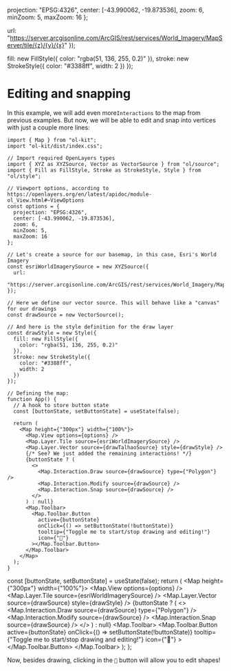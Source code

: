 
  projection: "EPSG:4326",
  center: [-43.990062, -19.873536],
  zoom: 6,
  minZoom: 5,
  maxZoom: 16
};

  url:
    "https://server.arcgisonline.com/ArcGIS/rest/services/World_Imagery/MapServer/tile/{z}/{y}/{x}"
});


  fill: new FillStyle({
    color: "rgba(51, 136, 255, 0.2)"
  }),
  stroke: new StrokeStyle({
    color: "#3388ff",
    width: 2
  })
});

<Meta title="Examples/Interactions/Editing and snapping" />

# Editing and snapping

In this example, we will add even more`Interactions` to the map from previous examples. But now, we will be able to edit and snap into vertices with just a couple more lines:

```tsx
import { Map } from "ol-kit";
import "ol-kit/dist/index.css";

// Import required OpenLayers types
import { XYZ as XYZSource, Vector as VectorSource } from "ol/source";
import { Fill as FillStyle, Stroke as StrokeStyle, Style } from "ol/style";

// Viewport options, according to https://openlayers.org/en/latest/apidoc/module-ol_View.html#~ViewOptions
const options = {
  projection: "EPSG:4326",
  center: [-43.990062, -19.873536],
  zoom: 6,
  minZoom: 5,
  maxZoom: 16
};

// Let's create a source for our basemap, in this case, Esri's World Imagery
const esriWorldImagerySource = new XYZSource({
  url:
    "https://server.arcgisonline.com/ArcGIS/rest/services/World_Imagery/MapServer/tile/{z}/{y}/{x}"
});

// Here we define our vector source. This will behave like a "canvas" for our drawings
const drawSource = new VectorSource();

// And here is the style definition for the draw layer
const drawStyle = new Style({
  fill: new FillStyle({
    color: "rgba(51, 136, 255, 0.2)"
  }),
  stroke: new StrokeStyle({
    color: "#3388ff",
    width: 2
  })
});

// Defining the map:
function App() {
  // A hook to store button state
  const [buttonState, setButtonState] = useState(false);

  return (
    <Map height={"300px"} width={"100%"}>
      <Map.View options={options} />
      <Map.Layer.Tile source={esriWorldImagerySource} />
      <Map.Layer.Vector source={drawTalhaoSource} style={drawStyle} />
      {/* See? We just added the remaining interactions! */}
      {buttonState ? (
        <>
          <Map.Interaction.Draw source={drawSource} type={"Polygon"} />
          <Map.Interaction.Modify source={drawSource} />
          <Map.Interaction.Snap source={drawSource} />
        </>
      ) : null}
      <Map.Toolbar>
        <Map.Toolbar.Button
          active={buttonState}
          onClick={() => setButtonState(!buttonState)}
          tooltip={"Toggle me to start/stop drawing and editing!"}
          icon={"📐"}
        ></Map.Toolbar.Button>
      </Map.Toolbar>
    </Map>
  );
}
```

  const [buttonState, setButtonState] = useState(false);
  return (
    <Map height={"300px"} width={"100%"}>
      <Map.View options={options} />
      <Map.Layer.Tile source={esriWorldImagerySource} />
      <Map.Layer.Vector source={drawSource} style={drawStyle} />
      {buttonState ? (
        <>
          <Map.Interaction.Draw source={drawSource} type={"Polygon"} />
          <Map.Interaction.Modify source={drawSource} />
          <Map.Interaction.Snap source={drawSource} />
        </>
      ) : null}
      <Map.Toolbar>
        <Map.Toolbar.Button
          active={buttonState}
          onClick={() => setButtonState(!buttonState)}
          tooltip={"Toggle me to start/stop drawing and editing!"}
          icon={"📐"}
        ></Map.Toolbar.Button>
      </Map.Toolbar>
    </Map>
  );
};

Now, besides drawing, clicking in the `📐` button will allow you to edit shapes!

<Story name="Adding a basemap layer">
  <Content />
</Story>
